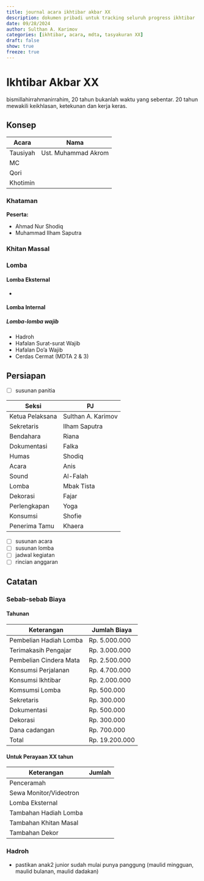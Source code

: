 ```yaml
---
title: journal acara ikhtibar akbar XX
description: dokumen pribadi untuk tracking seluruh progress ikhtibar
date: 09/28/2024
author: Sulthan A. Karimov
categories: [ikhtibar, acara, mdta, tasyakuran XX]
draft: false
show: true
freeze: true
---
```


# Ikhtibar Akbar XX
bismillahirrahmanirrahim, 20 tahun bukanlah waktu yang sebentar. 20 tahun mewakili keikhlasan, ketekunan dan kerja keras. 

## Konsep
| Acara    | Nama                |
|----------+---------------------|
| Tausiyah | Ust. Muhammad Akrom |
| MC       |                     |
| Qori     |                     |
| Khotimin |                     |

### Khataman
**Peserta:**

* Ahmad Nur Shodiq
* Muhammad Ilham Saputra

### Khitan Massal

### Lomba

#### Lomba Eksternal
* 

#### Lomba Internal

##### Lomba-lomba wajib
* Hadroh
* Hafalan Surat-surat Wajib
* Hafalan Do'a Wajib
* Cerdas Cermat (MDTA 2 & 3)

## Persiapan
* [ ] susunan panitia

| Seksi           | PJ                 |
|-----------------+--------------------|
| Ketua Pelaksana | Sulthan A. Karimov |
| Sekretaris      | Ilham Saputra      |
| Bendahara       | Riana              |
| Dokumentasi     | Falka              |
| Humas           | Shodiq             |
| Acara           | Anis               |
| Sound           | Al-Falah           |
| Lomba           | Mbak Tista         |
| Dekorasi        | Fajar              |
| Perlengkapan    | Yoga               |
| Konsumsi        | Shofie             |
| Penerima Tamu   | Khaera             |


* [ ] susunan acara
* [ ] susunan lomba
* [ ] jadwal kegiatan
* [ ] rincian anggaran

## Catatan

### Sebab-sebab Biaya

#### Tahunan
| Keterangan             | Jumlah Biaya   |
|------------------------+----------------|
| Pembelian Hadiah Lomba | Rp. 5.000.000  |
| Terimakasih Pengajar   | Rp. 3.000.000  |
| Pembelian Cindera Mata | Rp. 2.500.000  |
| Konsumsi Perjalanan    | Rp. 4.700.000  |
| Konsumsi Ikhtibar      | Rp. 2.000.000  |
| Komsumsi Lomba         | Rp. 500.000    |
| Sekretaris             | Rp. 300.000    |
| Dokumentasi            | Rp. 500.000    |
| Dekorasi               | Rp. 300.000    |
| Dana cadangan          | Rp. 700.000    |
| Total                  | Rp. 19.200.000 |

#### Untuk Perayaan XX tahun
| Keterangan             | Jumlah |
|------------------------+--------|
| Penceramah             |        |
| Sewa Monitor/Videotron |        |
| Lomba Eksternal        |        |
| Tambahan Hadiah Lomba  |        |
| Tambahan Khitan Masal  |        |
| Tambahan Dekor         |        |

### Hadroh
* pastikan anak2 junior sudah mulai punya panggung (maulid mingguan, maulid bulanan, maulid dadakan)

